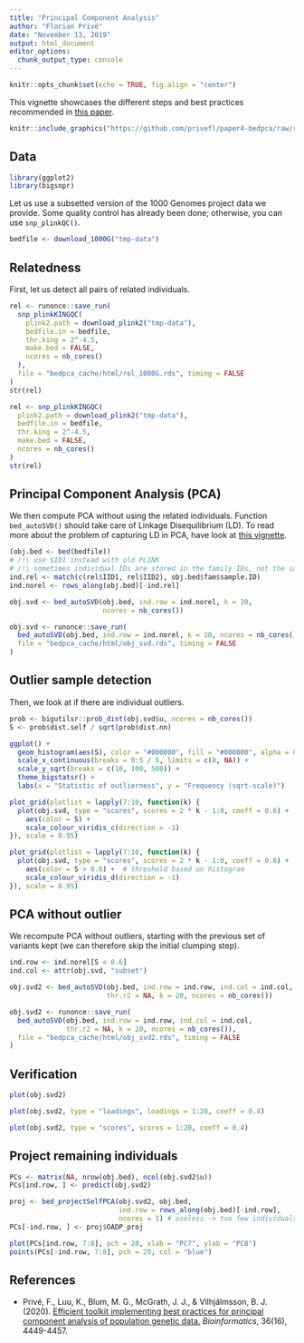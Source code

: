 ```yaml
---
title: "Principal Component Analysis"
author: "Florian Privé"
date: "November 13, 2019"
output: html_document
editor_options: 
  chunk_output_type: console
---
```


```r
knitr::opts_chunk$set(echo = TRUE, fig.align = "center")
```

This vignette showcases the different steps and best practices recommended in [this paper](https://doi.org/10.1093/bioinformatics/btaa520).

```r
knitr::include_graphics("https://github.com/privefl/paper4-bedpca/raw/refs/heads/master/figures/PCA-pipeline.svg")
```


## Data

```r
library(ggplot2)
library(bigsnpr)
```

Let us use a subsetted version of the 1000 Genomes project data we provide. Some quality control has already been done; otherwise, you can use `snp_plinkQC()`.

```r
bedfile <- download_1000G("tmp-data")
```

## Relatedness

First, let us detect all pairs of related individuals.

```r
rel <- runonce::save_run(
  snp_plinkKINGQC(
    plink2.path = download_plink2("tmp-data"),
    bedfile.in = bedfile,
    thr.king = 2^-4.5,
    make.bed = FALSE,
    ncores = nb_cores()
  ),
  file = "bedpca_cache/html/rel_1000G.rds", timing = FALSE
)
str(rel)
```
```r
rel <- snp_plinkKINGQC(
  plink2.path = download_plink2("tmp-data"),
  bedfile.in = bedfile,
  thr.king = 2^-4.5,
  make.bed = FALSE,
  ncores = nb_cores()
)
str(rel)
```

## Principal Component Analysis (PCA)

We then compute PCA without using the related individuals. Function `bed_autoSVD()` should take care of Linkage Disequilibrium (LD). To read more about the problem of capturing LD in PCA, have look at [this vignette](https://privefl.github.io/bigsnpr/articles/how-to-PCA.html).

```r
(obj.bed <- bed(bedfile))
# /!\ use $ID1 instead with old PLINK
# /!\ sometimes individual IDs are stored in the family IDs, not the sample IDs
ind.rel <- match(c(rel$IID1, rel$IID2), obj.bed$fam$sample.ID)  
ind.norel <- rows_along(obj.bed)[-ind.rel]
```

```r
obj.svd <- bed_autoSVD(obj.bed, ind.row = ind.norel, k = 20, 
                       ncores = nb_cores())
```
```r
obj.svd <- runonce::save_run(
  bed_autoSVD(obj.bed, ind.row = ind.norel, k = 20, ncores = nb_cores()),
  file = "bedpca_cache/html/obj_svd.rds", timing = FALSE
)
```

## Outlier sample detection

Then, we look at if there are individual outliers.

```r
prob <- bigutilsr::prob_dist(obj.svd$u, ncores = nb_cores())
S <- prob$dist.self / sqrt(prob$dist.nn)

ggplot() +
  geom_histogram(aes(S), color = "#000000", fill = "#000000", alpha = 0.5) +
  scale_x_continuous(breaks = 0:5 / 5, limits = c(0, NA)) +
  scale_y_sqrt(breaks = c(10, 100, 500)) +
  theme_bigstatsr() +
  labs(x = "Statistic of outlierness", y = "Frequency (sqrt-scale)")

plot_grid(plotlist = lapply(7:10, function(k) {
  plot(obj.svd, type = "scores", scores = 2 * k - 1:0, coeff = 0.6) +
    aes(color = S) +
    scale_colour_viridis_c(direction = -1)
}), scale = 0.95)

plot_grid(plotlist = lapply(7:10, function(k) {
  plot(obj.svd, type = "scores", scores = 2 * k - 1:0, coeff = 0.6) +
    aes(color = S > 0.6) +  # threshold based on histogram
    scale_colour_viridis_d(direction = -1)
}), scale = 0.95)
```

## PCA without outlier

We recompute PCA without outliers, starting with the previous set of variants kept (we can therefore skip the initial clumping step).

```r
ind.row <- ind.norel[S < 0.6]
ind.col <- attr(obj.svd, "subset")
```

```r
obj.svd2 <- bed_autoSVD(obj.bed, ind.row = ind.row, ind.col = ind.col,
                        thr.r2 = NA, k = 20, ncores = nb_cores())
```
```r
obj.svd2 <- runonce::save_run(
  bed_autoSVD(obj.bed, ind.row = ind.row, ind.col = ind.col,
              thr.r2 = NA, k = 20, ncores = nb_cores()),
  file = "bedpca_cache/html/obj_svd2.rds", timing = FALSE
)
```

## Verification

```r
plot(obj.svd2)
```


```r
plot(obj.svd2, type = "loadings", loadings = 1:20, coeff = 0.4)
```


```r
plot(obj.svd2, type = "scores", scores = 1:20, coeff = 0.4)
```

## Project remaining individuals

```r
PCs <- matrix(NA, nrow(obj.bed), ncol(obj.svd2$u))
PCs[ind.row, ] <- predict(obj.svd2)

proj <- bed_projectSelfPCA(obj.svd2, obj.bed, 
                           ind.row = rows_along(obj.bed)[-ind.row],
                           ncores = 1) # useless -> too few individuals
PCs[-ind.row, ] <- proj$OADP_proj
```

```r
plot(PCs[ind.row, 7:8], pch = 20, xlab = "PC7", ylab = "PC8")
points(PCs[-ind.row, 7:8], pch = 20, col = "blue")
```

## References

- Privé, F., Luu, K., Blum, M. G., McGrath, J. J., & Vilhjálmsson, B. J. (2020). [Efficient toolkit implementing best practices for principal component analysis of population genetic data.](https://doi.org/10.1093/bioinformatics/btaa520) *Bioinformatics*, 36(16), 4449-4457.
